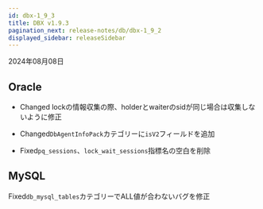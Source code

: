 ```yaml
---
id: dbx-1_9_3
title: DBX v1.9.3
pagination_next: release-notes/db/dbx-1_9_2
displayed_sidebar: releaseSidebar
---
```


2024年08月08日

## Oracle

- <Status priority='1'>Changed</Status> lockの情報収集の際、holderとwaiterのsidが同じ場合は収集しないように修正

- <Status priority='1'>Changed</Status>`DbAgentInfoPack`カテゴリーに`isV2`フィールドを追加

- <Status priority='0'>Fixed</Status>`pq_sessions`、`lock_wait_sessions`指標名の空白を削除

## MySQL

<Status priority='0'>Fixed</Status>`db_mysql_tables`カテゴリーでALL値が合わないバグを修正
